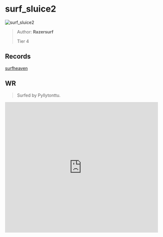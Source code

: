 
# surf_sluice2

![surf_sluice2](https://raw.githubusercontent.com/Sayt123/SurfMapPics/Maps-and-bonuses/csgo/surf_sluice2.jpg)

> Author: **Razersurf**
>
> Tier 4

## Records

[surfheaven](https://surfheaven.eu/map/surf_sluice2)

## WR

> Surfed by Pyllytonttu.

<iframe
width="100%"
height="430"
src="https://www.youtube.com/embed/C3XGhJJClPY"
frameborder="0"
allow="accelerometer; autoplay; clipboard-write; encrypted-media; gyroscope; picture-in-picture"
allowFullScreen
/>

```md

[Surf Timer] - Pyllytonttu finished in 01:39:37 (WR -00:00:23)
[Surf Timer] - Pyllytonttu beat the map record! Rank: 1/315

Previous WR holder: Pyllytonttu


```
                